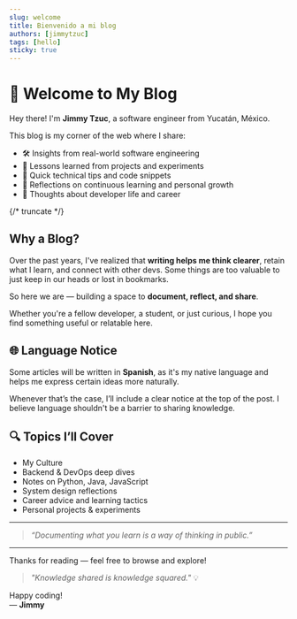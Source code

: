 ```yaml
---
slug: welcome
title: Bienvenido a mi blog
authors: [jimmytzuc]
tags: [hello]
sticky: true
---
```


# 👋 Welcome to My Blog

Hey there! I'm **Jimmy Tzuc**, a software engineer from Yucatán, México.

This blog is my corner of the web where I share:

- 🛠 Insights from real-world software engineering
- 🧪 Lessons learned from projects and experiments
- 📌 Quick technical tips and code snippets
- 🧠 Reflections on continuous learning and personal growth
- 💬 Thoughts about developer life and career

{/* truncate */}

## Why a Blog?

Over the past years, I've realized that **writing helps me think clearer**, retain what I learn, and connect with other devs. Some things are too valuable to just keep in our heads or lost in bookmarks.

So here we are — building a space to **document, reflect, and share**.

Whether you're a fellow developer, a student, or just curious, I hope you find something useful or relatable here.


## 🌐 Language Notice

Some articles will be written in **Spanish**, as it's my native language and helps me express certain ideas more naturally.

Whenever that’s the case, I’ll include a clear notice at the top of the post. I believe language shouldn't be a barrier to sharing knowledge.

## 🔍 Topics I’ll Cover

- My Culture
- Backend & DevOps deep dives  
- Notes on Python, Java, JavaScript  
- System design reflections  
- Career advice and learning tactics  
- Personal projects & experiments

---

> _“Documenting what you learn is a way of thinking in public.”_

---

Thanks for reading — feel free to browse and explore!


> _"Knowledge shared is knowledge squared."_ 💡

Happy coding!  
— **Jimmy**


